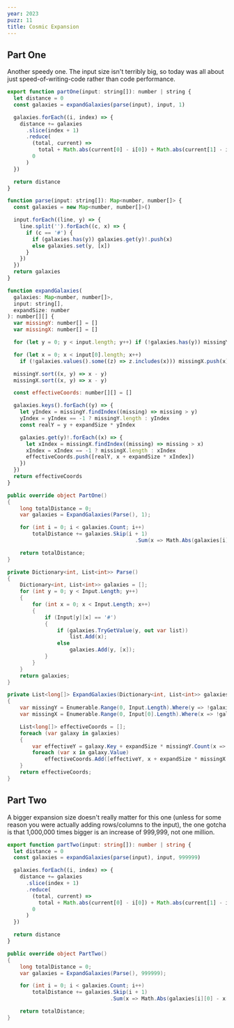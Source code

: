 ```yaml
---
year: 2023
puzz: 11
title: Cosmic Expansion
---
```


## Part One

Another speedy one. The input size isn't terribly big, so today was all about just speed-of-writing-code rather than code performance.

<CodeBox names="typescript|C#">

```js
export function partOne(input: string[]): number | string {
  let distance = 0
  const galaxies = expandGalaxies(parse(input), input, 1)

  galaxies.forEach((i, index) => {
    distance += galaxies
      .slice(index + 1)
      .reduce(
        (total, current) =>
          total + Math.abs(current[0] - i[0]) + Math.abs(current[1] - i[1]),
        0
      )
  })

  return distance
}

function parse(input: string[]): Map<number, number[]> {
  const galaxies = new Map<number, number[]>()

  input.forEach((line, y) => {
    line.split('').forEach((c, x) => {
      if (c == '#') {
        if (galaxies.has(y)) galaxies.get(y)!.push(x)
        else galaxies.set(y, [x])
      }
    })
  })
  return galaxies
}

function expandGalaxies(
  galaxies: Map<number, number[]>,
  input: string[],
  expandSize: number
): number[][] {
  var missingY: number[] = []
  var missingX: number[] = []

  for (let y = 0; y < input.length; y++) if (!galaxies.has(y)) missingY.push(y)

  for (let x = 0; x < input[0].length; x++)
    if (!galaxies.values().some((z) => z.includes(x))) missingX.push(x)

  missingY.sort((x, y) => x - y)
  missingX.sort((x, y) => x - y)

  const effectiveCoords: number[][] = []

  galaxies.keys().forEach((y) => {
    let yIndex = missingY.findIndex((missing) => missing > y)
    yIndex = yIndex == -1 ? missingY.length : yIndex
    const realY = y + expandSize * yIndex

    galaxies.get(y)!.forEach((x) => {
      let xIndex = missingX.findIndex((missing) => missing > x)
      xIndex = xIndex == -1 ? missingX.length : xIndex
      effectiveCoords.push([realY, x + expandSize * xIndex])
    })
  })
  return effectiveCoords
}
```

```csharp
public override object PartOne()
{
    long totalDistance = 0;
    var galaxies = ExpandGalaxies(Parse(), 1);

    for (int i = 0; i < galaxies.Count; i++)
        totalDistance += galaxies.Skip(i + 1)
                                         .Sum(x => Math.Abs(galaxies[i][0] - x[0]) + Math.Abs(galaxies[i][1] - x[1]));

    return totalDistance;
}

private Dictionary<int, List<int>> Parse()
{
    Dictionary<int, List<int>> galaxies = [];
    for (int y = 0; y < Input.Length; y++)
    {
        for (int x = 0; x < Input.Length; x++)
        {
            if (Input[y][x] == '#')
            {
                if (galaxies.TryGetValue(y, out var list))
                    list.Add(x);
                else
                    galaxies.Add(y, [x]);
            }
        }
    }
    return galaxies;
}

private List<long[]> ExpandGalaxies(Dictionary<int, List<int>> galaxies, int expandSize)
{
    var missingY = Enumerable.Range(0, Input.Length).Where(y => !galaxies.ContainsKey(y));
    var missingX = Enumerable.Range(0, Input[0].Length).Where(x => !galaxies.Values.Any(z => z.Contains(x)));

    List<long[]> effectiveCoords = [];
    foreach (var galaxy in galaxies)
    {
        var effectiveY = galaxy.Key + expandSize * missingY.Count(x => x < galaxy.Key);
        foreach (var x in galaxy.Value)
            effectiveCoords.Add([effectiveY, x + expandSize * missingX.Count(z => z < x)]);
    }
    return effectiveCoords;
}
```

</CodeBox>

## Part Two

A bigger expansion size doesn't really matter for this one (unless for some reason you were actually adding rows/columns to the input), the one gotcha is that 1,000,000 times bigger is an increase of 999,999, not one million.

<CodeBox names="typescript|C#">

```ts
export function partTwo(input: string[]): number | string {
  let distance = 0
  const galaxies = expandGalaxies(parse(input), input, 999999)

  galaxies.forEach((i, index) => {
    distance += galaxies
      .slice(index + 1)
      .reduce(
        (total, current) =>
          total + Math.abs(current[0] - i[0]) + Math.abs(current[1] - i[1]),
        0
      )
  })

  return distance
}
```

```csharp
public override object PartTwo()
{
    long totalDistance = 0;
    var galaxies = ExpandGalaxies(Parse(), 999999);

    for (int i = 0; i < galaxies.Count; i++)
        totalDistance += galaxies.Skip(i + 1)
                                 .Sum(x => Math.Abs(galaxies[i][0] - x[0]) + Math.Abs(galaxies[i][1] - x[1]));

    return totalDistance;
}
```

</CodeBox>
